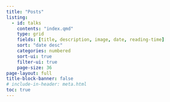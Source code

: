```yaml
---
title: "Posts"
listing:
  - id: talks
    contents: "index.qmd"
    type: grid
    fields: [title, description, image, date, reading-time]
    sort: "date desc"
    categories: numbered
    sort-ui: true
    filter-ui: true
    page-size: 36     
page-layout: full
title-block-banner: false
# include-in-header: meta.html  
toc: true
---
```


::: {#posts}
:::
